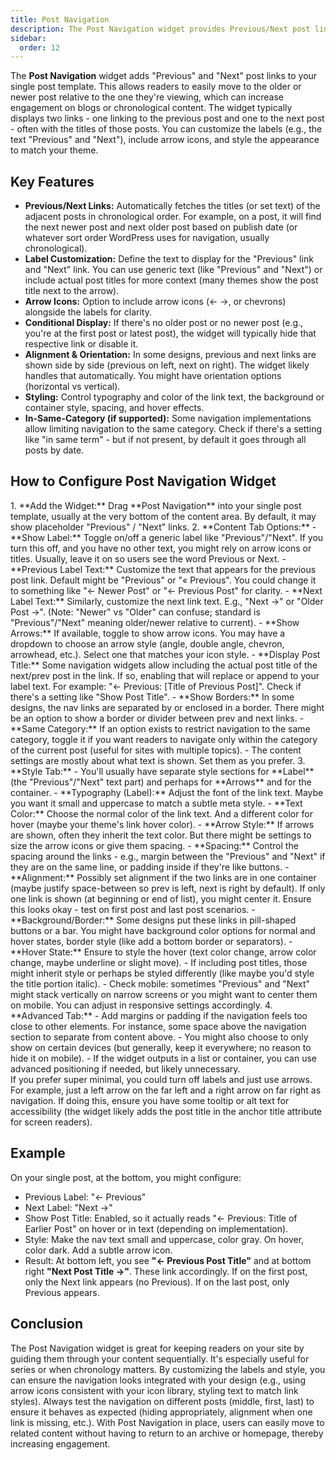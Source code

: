 ```yaml
---
title: Post Navigation
description: The Post Navigation widget provides Previous/Next post links on single post pages, allowing readers to navigate sequentially through your posts with customizable labels and styling.
sidebar:
  order: 12
---
```



The **Post Navigation** widget adds "Previous" and "Next" post links to your single post template. This allows readers to easily move to the older or newer post relative to the one they're viewing, which can increase engagement on blogs or chronological content. The widget typically displays two links - one linking to the previous post and one to the next post - often with the titles of those posts. You can customize the labels (e.g., the text "Previous" and "Next"), include arrow icons, and style the appearance to match your theme.

## Key Features

- **Previous/Next Links:** Automatically fetches the titles (or set text) of the adjacent posts in chronological order. For example, on a post, it will find the next newer post and next older post based on publish date (or whatever sort order WordPress uses for navigation, usually chronological).
- **Label Customization:** Define the text to display for the "Previous" link and "Next" link. You can use generic text (like "Previous" and "Next") or include actual post titles for more context (many themes show the post title next to the arrow).
- **Arrow Icons:** Option to include arrow icons (← →, or chevrons) alongside the labels for clarity.
- **Conditional Display:** If there's no older post or no newer post (e.g., you're at the first post or latest post), the widget will typically hide that respective link or disable it.
- **Alignment & Orientation:** In some designs, previous and next links are shown side by side (previous on left, next on right). The widget likely handles that automatically. You might have orientation options (horizontal vs vertical).
- **Styling:** Control typography and color of the link text, the background or container style, spacing, and hover effects.
- **In-Same-Category (if supported):** Some navigation implementations allow limiting navigation to the same category. Check if there's a setting like "in same term" - but if not present, by default it goes through all posts by date.

## How to Configure Post Navigation Widget

<Steps>
1. **Add the Widget:** Drag **Post Navigation** into your single post template, usually at the very bottom of the content area. By default, it may show placeholder "Previous" / "Next" links.
2. **Content Tab Options:**
   - **Show Label:** Toggle on/off a generic label like "Previous"/"Next". If you turn this off, and you have no other text, you might rely on arrow icons or titles. Usually, leave it on so users see the word Previous or Next.
   - **Previous Label Text:** Customize the text that appears for the previous post link. Default might be "Previous" or "« Previous". You could change it to something like "← Newer Post" or "← Previous Post" for clarity.
   - **Next Label Text:** Similarly, customize the next link text. E.g., "Next →" or "Older Post →". (Note: "Newer" vs "Older" can confuse; standard is "Previous"/"Next" meaning older/newer relative to current).
   - **Show Arrows:** If available, toggle to show arrow icons. You may have a dropdown to choose an arrow style (angle, double angle, chevron, arrowhead, etc.). Select one that matches your icon style.
   - **Display Post Title:** Some navigation widgets allow including the actual post title of the next/prev post in the link. If so, enabling that will replace or append to your label text. For example: "← Previous: [Title of Previous Post]". Check if there's a setting like "Show Post Title".
   - **Show Borders:** In some designs, the nav links are separated by or enclosed in a border. There might be an option to show a border or divider between prev and next links.
   - **Same Category:** If an option exists to restrict navigation to the same category, toggle it if you want readers to navigate only within the category of the current post (useful for sites with multiple topics).
   - The content settings are mostly about what text is shown. Set them as you prefer. 
3. **Style Tab:**
   - You'll usually have separate style sections for **Label** (the "Previous"/"Next" text part) and perhaps for **Arrows** and for the container.
   - **Typography (Label):** Adjust the font of the link text. Maybe you want it small and uppercase to match a subtle meta style.
   - **Text Color:** Choose the normal color of the link text. And a different color for hover (maybe your theme's link hover color).
   - **Arrow Style:** If arrows are shown, often they inherit the text color. But there might be settings to size the arrow icons or give them spacing. 
   - **Spacing:** Control the spacing around the links - e.g., margin between the "Previous" and "Next" if they are on the same line, or padding inside if they're like buttons.
   - **Alignment:** Possibly set alignment if the two links are in one container (maybe justify space-between so prev is left, next is right by default). If only one link is shown (at beginning or end of list), you might center it. Ensure this looks okay - test on first post and last post scenarios.
   - **Background/Border:** Some designs put these links in pill-shaped buttons or a bar. You might have background color options for normal and hover states, border style (like add a bottom border or separators).
   - **Hover State:** Ensure to style the hover (text color change, arrow color change, maybe underline or slight move).
   - If including post titles, those might inherit style or perhaps be styled differently (like maybe you'd style the title portion italic).
   - Check mobile: sometimes "Previous" and "Next" might stack vertically on narrow screens or you might want to center them on mobile. You can adjust in responsive settings accordingly.
4. **Advanced Tab:**
   - Add margins or padding if the navigation feels too close to other elements. For instance, some space above the navigation section to separate from content above.
   - You might also choose to only show on certain devices (but generally, keep it everywhere; no reason to hide it on mobile).
   - If the widget outputs in a list or container, you can use advanced positioning if needed, but likely unnecessary.
</Steps>

<Aside type="tip" title='Icon Only Nav'>
If you prefer super minimal, you could turn off labels and just use arrows. For example, just a left arrow on the far left and a right arrow on far right as navigation. If doing this, ensure you have some tooltip or alt text for accessibility (the widget likely adds the post title in the anchor title attribute for screen readers).
</Aside>

## Example

On your single post, at the bottom, you might configure:
- Previous Label: "← Previous" 
- Next Label: "Next →"
- Show Post Title: Enabled, so it actually reads "← Previous: Title of Earlier Post" on hover or in text (depending on implementation).
- Style: Make the nav text small and uppercase, color gray. On hover, color dark. Add a subtle arrow icon.
- Result: At bottom left, you see **"← Previous Post Title"** and at bottom right **"Next Post Title →"**. These link accordingly. If on the first post, only the Next link appears (no Previous). If on the last post, only Previous appears.

## Conclusion

The Post Navigation widget is great for keeping readers on your site by guiding them through your content sequentially. It's especially useful for series or when chronology matters. By customizing the labels and style, you can ensure the navigation looks integrated with your design (e.g., using arrow icons consistent with your icon library, styling text to match link styles). Always test the navigation on different posts (middle, first, last) to ensure it behaves as expected (hiding appropriately, alignment when one link is missing, etc.). With Post Navigation in place, users can easily move to related content without having to return to an archive or homepage, thereby increasing engagement.
